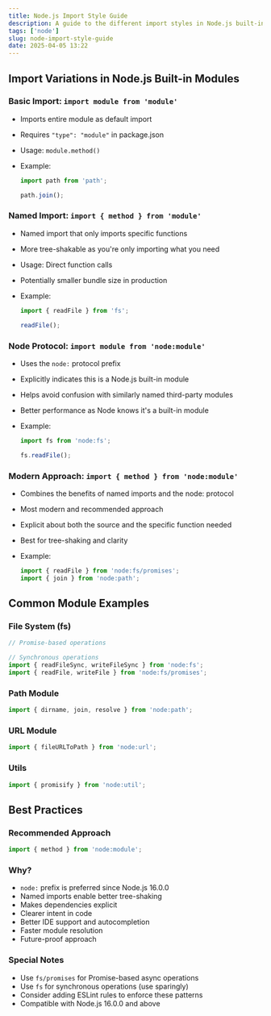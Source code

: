 ```yaml
---
title: Node.js Import Style Guide
description: A guide to the different import styles in Node.js built-in modules.
tags: ['node']
slug: node-import-style-guide
date: 2025-04-05 13:22
---
```


## Import Variations in Node.js Built-in Modules

### Basic Import: `import module from 'module'`

- Imports entire module as default import
- Requires `"type": "module"` in package.json
- Usage: `module.method()`
- Example:

  ```javascript
  import path from 'path';

  path.join();
  ```

### Named Import: `import { method } from 'module'`

- Named import that only imports specific functions
- More tree-shakable as you're only importing what you need
- Usage: Direct function calls
- Potentially smaller bundle size in production
- Example:

  ```javascript
  import { readFile } from 'fs';

  readFile();
  ```

### Node Protocol: `import module from 'node:module'`

- Uses the `node:` protocol prefix
- Explicitly indicates this is a Node.js built-in module
- Helps avoid confusion with similarly named third-party modules
- Better performance as Node knows it's a built-in module
- Example:

  ```javascript
  import fs from 'node:fs';

  fs.readFile();
  ```

### Modern Approach: `import { method } from 'node:module'`

- Combines the benefits of named imports and the node: protocol
- Most modern and recommended approach
- Explicit about both the source and the specific function needed
- Best for tree-shaking and clarity
- Example:

  ```javascript
  import { readFile } from 'node:fs/promises';
  import { join } from 'node:path';
  ```

## Common Module Examples

### File System (fs)

```javascript
// Promise-based operations

// Synchronous operations
import { readFileSync, writeFileSync } from 'node:fs';
import { readFile, writeFile } from 'node:fs/promises';
```

### Path Module

```javascript
import { dirname, join, resolve } from 'node:path';
```

### URL Module

```javascript
import { fileURLToPath } from 'node:url';
```

### Utils

```javascript
import { promisify } from 'node:util';
```

## Best Practices

### Recommended Approach

```javascript
import { method } from 'node:module';
```

### Why?

- `node:` prefix is preferred since Node.js 16.0.0
- Named imports enable better tree-shaking
- Makes dependencies explicit
- Clearer intent in code
- Better IDE support and autocompletion
- Faster module resolution
- Future-proof approach

### Special Notes

- Use `fs/promises` for Promise-based async operations
- Use `fs` for synchronous operations (use sparingly)
- Consider adding ESLint rules to enforce these patterns
- Compatible with Node.js 16.0.0 and above
